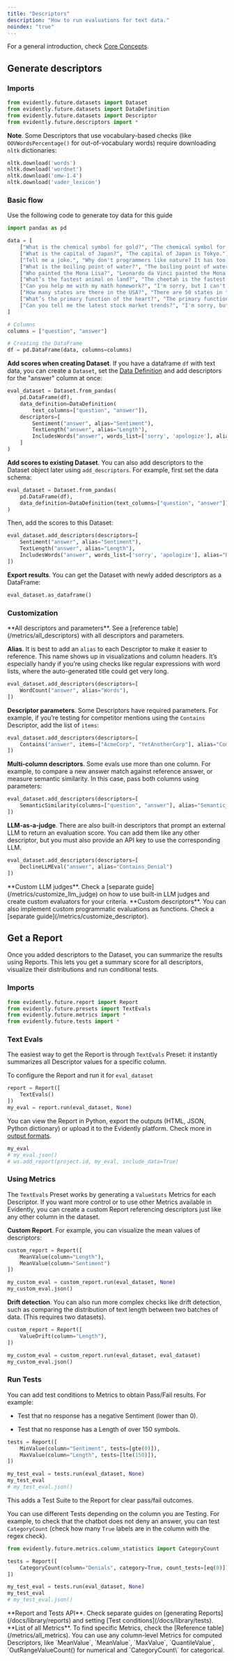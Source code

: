```yaml
---
title: "Descriptors"
description: "How to run evaluations for text data."
noindex: "true"
---
```


For a general introduction, check [Core Concepts](/docs/library/overview).

## Generate descriptors

### Imports

```python
from evidently.future.datasets import Dataset
from evidently.future.datasets import DataDefinition
from evidently.future.datasets import Descriptor
from evidently.future.descriptors import *
```

**Note**. Some Descriptors that use vocabulary-based checks (like `OOVWordsPercentage()` for out-of-vocabulary words) require downloading `nltk` dictionaries:

```python
nltk.download('words')
nltk.download('wordnet')
nltk.download('omw-1.4')
nltk.download('vader_lexicon')
```

### Basic flow

<Accordion title="Generate data" defaultOpen={false}>
  Use the following code to generate toy data for this guide

  ```python
  import pandas as pd

  data = [
      ["What is the chemical symbol for gold?", "The chemical symbol for gold is Au."],
      ["What is the capital of Japan?", "The capital of Japan is Tokyo."],
      ["Tell me a joke.", "Why don't programmers like nature? It has too many bugs!"],
      ["What is the boiling point of water?", "The boiling point of water is 100 degrees Celsius (212 degrees Fahrenheit)."],
      ["Who painted the Mona Lisa?", "Leonardo da Vinci painted the Mona Lisa."],
      ["What’s the fastest animal on land?", "The cheetah is the fastest land animal, capable of running up to 75 miles per hour."],
      ["Can you help me with my math homework?", "I'm sorry, but I can't assist with homework. You might want to consult your teacher for help."],
      ["How many states are there in the USA?", "There are 50 states in the USA."],
      ["What’s the primary function of the heart?", "The primary function of the heart is to pump blood throughout the body."],
      ["Can you tell me the latest stock market trends?", "I'm sorry, but I can't provide real-time stock market trends. You might want to check a financial news website or consult a financial advisor."]
  ]

  # Columns
  columns = ["question", "answer"]

  # Creating the DataFrame
  df = pd.DataFrame(data, columns=columns)
  ```
</Accordion>

**Add scores when creating Dataset**. If you have a dataframe `df` with text data, you can create a `Dataset`, set the [Data Definition](/docs/library/data_definition) and add descriptors for the "answer" column at once:

```python
eval_dataset = Dataset.from_pandas(
    pd.DataFrame(df),
    data_definition=DataDefinition(
        text_columns=["question", "answer"]),
    descriptors=[
        Sentiment("answer", alias="Sentiment"),
        TextLength("answer", alias="Length"),
        IncludesWords("answer", words_list=['sorry', 'apologize'], alias="Denials"),
    ]
)
```

**Add scores to existing Dataset**. You can also add descriptors to the Dataset object later using `add_descriptors`. For example, first set the data schema:

```python
eval_dataset = Dataset.from_pandas(
    pd.DataFrame(df),
    data_definition=DataDefinition(text_columns=["question", "answer"]),
)
```

Then, add the scores to this Dataset:

```python
eval_dataset.add_descriptors(descriptors=[
    Sentiment("answer", alias="Sentiment"),
    TextLength("answer", alias="Length"),
    IncludesWords("answer", words_list=['sorry', 'apologize'], alias="Denials"),
])
```

**Export results**. You can get the Dataset with newly added descriptors as a DataFrame:

```python
eval_dataset.as_dataframe()
```

### Customization

<Tip>
  **All descriptors and parameters**. See a [reference table](/metrics/all_descriptors) with all descriptors and parameters.
</Tip>

**Alias**. It is best to add an `alias` to each Descriptor to make it easier to reference. This name shows up in visualizations and column headers. It’s especially handy if you’re using checks like regular expressions with word lists, where the auto-generated title could get very long.

```python
eval_dataset.add_descriptors(descriptors=[
    WordCount("answer", alias="Words"),
])
```

**Descriptor parameters**. Some Descriptors have required parameters. For example, if you’re testing for competitor mentions using the `Contains` Descriptor, add the list of `items`:

```python
eval_dataset.add_descriptors(descriptors=[
    Contains("answer", items=["AcmeCorp", "YetAnotherCorp"], alias="Competitors")
])
```

**Multi-column descriptors**. Some evals use more than one column. For example, to compare a new answer match against reference answer, or measure semantic similarity. In this case, pass both columns using parameters:

```python
eval_dataset.add_descriptors(descriptors=[
    SemanticSimilarity(columns=["question", "answer"], alias="Semantic_Match")
])
```

**LLM-as-a-judge**. There are also built-in descriptors that prompt an external LLM to return an evaluation score. You can add them like any other descriptor, but you must also provide an API key to use the corresponding LLM.

```python
eval_dataset.add_descriptors(descriptors=[
    DeclineLLMEval("answer", alias="Contains_Denial")
])
```

<Note>
  **Custom LLM judges**. Check a [separate guide](/metrics/customize_llm_judge) on how to use built-in LLM judges and create custom evaluators for your criteria.
</Note>

<Note>
  **Custom descriptors**. You can also implement custom programmatic evaluations as functions. Check a [separate guide](/metrics/customize_descriptor).
</Note>

## Get a Report

Once you added descriptors to the Dataset, you can summarize the results using Reports. This lets you get a summary score for all descriptors, visualize their distributions and run conditional tests.

### Imports

```python
from evidently.future.report import Report
from evidently.future.presets import TextEvals
from evidently.future.metrics import *
from evidently.future.tests import *
```

### Text Evals

The easiest way to get the Report is through `TextEvals` Preset: it instantly summarizes all Descriptor values for a specific column.

To configure the Report and run it for `eval_dataset`

```python
report = Report([
    TextEvals()
])
my_eval = report.run(eval_dataset, None)
```

You can view the Report in Python, export the outputs (HTML, JSON, Python dictionary) or upload it to the Evidently platform. Check more in [output formats](/docs/library/output_formats).

```python
my_eval
# my_eval.json()
# ws.add_report(project.id, my_eval, include_data=True)
```

### Using Metrics

The `TextEvals` Preset works by generating a `ValueStats` Metrics for each Descriptor. If you want more control or to use other Metrics available in Evidently, you can create a custom Report referencing descriptors just like any other column in the dataset.

**Custom Report**. For example, you can visualize the mean values of descriptors:

```python
custom_report = Report([
    MeanValue(column="Length"),
    MeanValue(column="Sentiment")
])

my_custom_eval = custom_report.run(eval_dataset, None)
my_custom_eval.json()
```

**Drift detection**. You can also run more complex checks like drift detection, such as comparing the distribution of text length between two batches of data. (This requires two datasets).

```python
custom_report = Report([
    ValueDrift(column="Length"),
])

my_custom_eval = custom_report.run(eval_dataset, eval_dataset)
my_custom_eval.json()
```

### Run Tests

You can add test conditions to Metrics to obtain Pass/Fail results. For example:

* Test that no response has a negative Sentiment (lower than 0).

* Test that no response has a Length of over 150 symbols.

```python
tests = Report([
    MinValue(column="Sentiment", tests=[gte(0)]),
    MaxValue(column="Length", tests=[lte(150)]),
])

my_test_eval = tests.run(eval_dataset, None)
my_test_eval
# my_test_eval.json()
```

This adds a Test Suite to the Report for clear pass/fail outcomes.

You can use different Tests depending on the column you are Testing. For example, to check that the chatbot does not deny an answer, you can test `CategoryCount` (check how many `True` labels are in the column with the regex check).

```python
from evidently.future.metrics.column_statistics import CategoryCount

tests = Report([
    CategoryCount(column="Denials", category=True, count_tests=[eq(0)])
])

my_test_eval = tests.run(eval_dataset, None)
my_test_eval
# my_test_eval.json()
```

<Note>
  **Report and Tests API**. Check separate guides on [generating Reports](/docs/library/reports) and setting [Test conditions](/docs/library/tests).
</Note>

<Note>
  **List of all Metrics**. To find specific Metrics, check the [Reference table](/metrics/all_metrics). You can use any column-level Metrics for computed Descriptors, like `MeanValue`, `MeanValue`, `MaxValue`, `QuantileValue`, `OutRangeValueCount() for numerical and `CategoryCount\` for categorical.
</Note>